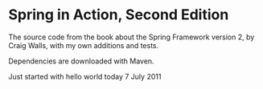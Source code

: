 = Spring in Action, Second Edition =

The source code from the book about the Spring Framework version 2,
by Craig Walls, with my own additions and tests.

Dependencies are downloaded with Maven.

Just started with hello world today 7 July 2011

